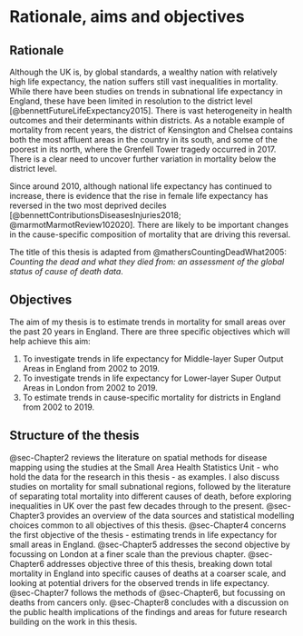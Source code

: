 # Rationale, aims and objectives {#sec-Chapter1}

## Rationale

Although the UK is, by global standards, a wealthy nation with relatively high life expectancy, the nation suffers still vast inequalities in mortality.
While there have been studies on trends in subnational life expectancy in England, these have been limited in resolution to the district level [@bennettFutureLifeExpectancy2015].
There is vast heterogeneity in health outcomes and their determinants within districts.
As a notable example of mortality from recent years, the district of Kensington and Chelsea contains both the most affluent areas in the country in its south, and some of the poorest in its north, where the Grenfell Tower tragedy occurred in 2017.
There is a clear need to uncover further variation in mortality below the district level.

Since around 2010, although national life expectancy has continued to increase, there is evidence that the rise in female life expectancy has reversed in the two most deprived deciles [@bennettContributionsDiseasesInjuries2018; @marmotMarmotReview102020].
There are likely to be important changes in the cause-specific composition of mortality that are driving this reversal.

The title of this thesis is adapted from @mathersCountingDeadWhat2005: _Counting the dead and what they died from: an assessment of the global status of cause of death data_.

## Objectives

The aim of my thesis is to estimate trends in mortality for small areas over the past 20 years in England.
There are three specific objectives which will help achieve this aim:

1. To investigate trends in life expectancy for Middle-layer Super Output Areas in England from 2002 to 2019.
1. To investigate trends in life expectancy for Lower-layer Super Output Areas in London from 2002 to 2019.
2. To estimate trends in cause-specific mortality for districts in England from 2002 to 2019.

## Structure of the thesis

@sec-Chapter2 reviews the literature on spatial methods for disease mapping using the studies at the Small Area Health Statistics Unit - who hold the data for the research in this thesis - as examples.
I also discuss studies on mortality for small subnational regions, followed by the literature of separating total mortality into different causes of death, before exploring inequalities in UK over the past few decades through to the present.
@sec-Chapter3 provides an overview of the data sources and statistical modelling choices common to all objectives of this thesis.
@sec-Chapter4 concerns the first objective of the thesis - estimating trends in life expectancy for small areas in England.
@sec-Chapter5 addresses the second objective by focussing on London at a finer scale than the previous chapter.
@sec-Chapter6 addresses objective three of this thesis, breaking down total mortality in England into specific causes of deaths at a coarser scale, and looking at potential drivers for the observed trends in life expectancy.
@sec-Chapter7 follows the methods of @sec-Chapter6, but focussing on deaths from cancers only.
@sec-Chapter8 concludes with a discussion on the public health implications of the findings and areas for future research building on the work in this thesis.
